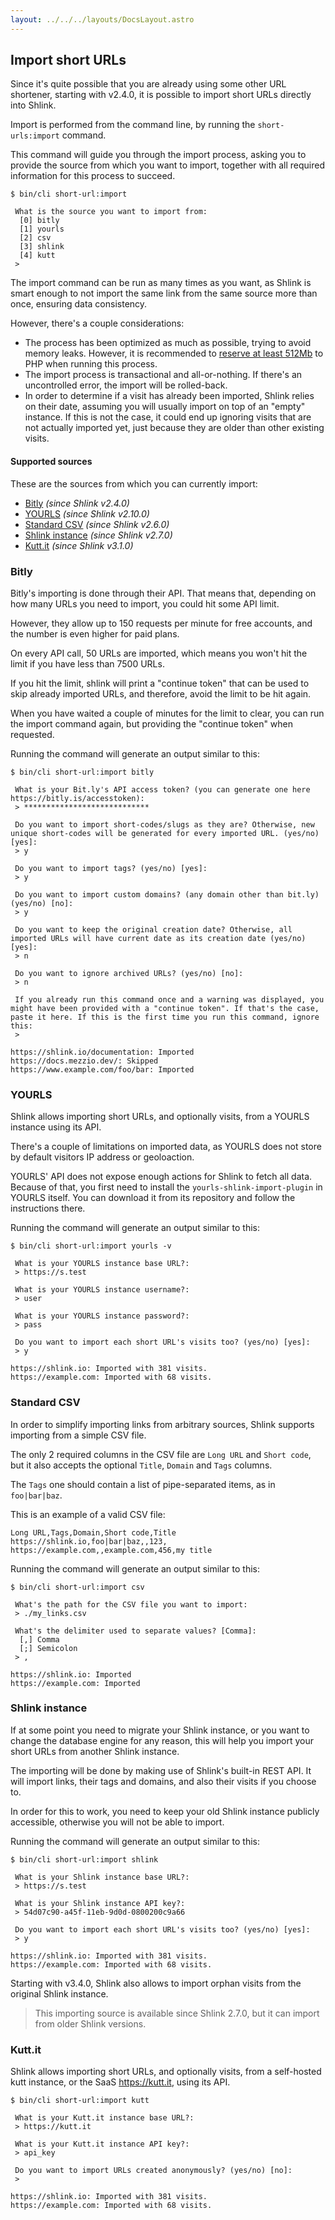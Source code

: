 ```yaml
---
layout: ../../../layouts/DocsLayout.astro
---
```



## Import short URLs

Since it's quite possible that you are already using some other URL shortener, starting with v2.4.0, it is possible to import short URLs directly into Shlink.

Import is performed from the command line, by running the `short-urls:import` command.

This command will guide you through the import process, asking you to provide the source from which you want to import, together with all required information for this process to succeed.

```shell
$ bin/cli short-url:import

 What is the source you want to import from:
  [0] bitly
  [1] yourls
  [2] csv
  [3] shlink
  [4] kutt
 >
```

The import command can be run as many times as you want, as Shlink is smart enough to not import the same link from the same source more than once, ensuring data consistency.

However, there's a couple considerations:

* The process has been optimized as much as possible, trying to avoid memory leaks. However, it is recommended to [reserve at least 512Mb](https://www.php.net/manual/en/ini.core.php#ini.memory-limit) to PHP when running this process.
* The import process is transactional and all-or-nothing. If there's an uncontrolled error, the import will be rolled-back.
* In order to determine if a visit has already been imported, Shlink relies on their date, assuming you will usually import on top of an "empty" instance. If this is not the case, it could end up ignoring visits that are not actually imported yet, just because they are older than other existing visits.

#### Supported sources

These are the sources from which you can currently import:

* [Bitly](/documentation/advanced/import-short-urls#bitly) *(since Shlink v2.4.0)*
* [YOURLS](/documentation/advanced/import-short-urls#yourls) *(since Shlink v2.10.0)*
* [Standard CSV](/documentation/advanced/import-short-urls#standard-csv) *(since Shlink v2.6.0)*
* [Shlink instance](/documentation/advanced/import-short-urls#shlink-instance) *(since Shlink v2.7.0)*
* [Kutt.it](/documentation/advanced/import-short-urls#kuttit) *(since Shlink v3.1.0)*

### Bitly

Bitly's importing is done through their API. That means that, depending on how many URLs you need to import, you could hit some API limit.

However, they allow up to 150 requests per minute for free accounts, and the number is even higher for paid plans.

On every API call, 50 URLs are imported, which means you won't hit the limit if you have less than 7500 URLs.

If you hit the limit, shlink will print a "continue token" that can be used to skip already imported URLs, and therefore, avoid the limit to be hit again.

When you have waited a couple of minutes for the limit to clear, you can run the import command again, but providing the "continue token" when requested.

Running the command will generate an output similar to this:

```shell
$ bin/cli short-url:import bitly

 What is your Bit.ly's API access token? (you can generate one here https://bitly.is/accesstoken):
 > ****************************

 Do you want to import short-codes/slugs as they are? Otherwise, new unique short-codes will be generated for every imported URL. (yes/no) [yes]:
 > y

 Do you want to import tags? (yes/no) [yes]:
 > y

 Do you want to import custom domains? (any domain other than bit.ly) (yes/no) [no]:
 > y

 Do you want to keep the original creation date? Otherwise, all imported URLs will have current date as its creation date (yes/no) [yes]:
 > n

 Do you want to ignore archived URLs? (yes/no) [no]:
 > n

 If you already run this command once and a warning was displayed, you might have been provided with a "continue token". If that's the case, paste it here. If this is the first time you run this command, ignore this:
 >

https://shlink.io/documentation: Imported
https://docs.mezzio.dev/: Skipped
https://www.example.com/foo/bar: Imported
```

### YOURLS

Shlink allows importing short URLs, and optionally visits, from a YOURLS instance using its API.

There's a couple of limitations on imported data, as YOURLS does not store by default visitors IP address or geoloaction.

<Callout type="warning">
  YOURLS' API does not expose enough actions for Shlink to fetch all data. Because of that, you first need to install the <code className="indivisible">yourls-shlink-import-plugin</code> in YOURLS itself. You can download it from <Link href="https://slnk.to/yourls-import">its repository</Link> and follow the instructions there.
</Callout>

Running the command will generate an output similar to this:

```shell
$ bin/cli short-url:import yourls -v

 What is your YOURLS instance base URL?:
 > https://s.test

 What is your YOURLS instance username?:
 > user

 What is your YOURLS instance password?:
 > pass

 Do you want to import each short URL's visits too? (yes/no) [yes]:
 > y

https://shlink.io: Imported with 381 visits.
https://example.com: Imported with 68 visits.
```

### Standard CSV

In order to simplify importing links from arbitrary sources, Shlink supports importing from a simple CSV file.

The only 2 required columns in the CSV file are `Long URL` and `Short code`, but it also accepts the optional `Title`, `Domain` and `Tags` columns.

The `Tags` one should contain a list of pipe-separated items, as in `foo|bar|baz`.

This is an example of a valid CSV file:

```
Long URL,Tags,Domain,Short code,Title
https://shlink.io,foo|bar|baz,,123,
https://example.com,,example.com,456,my title
```

Running the command will generate an output similar to this:

```shell
$ bin/cli short-url:import csv

 What's the path for the CSV file you want to import:
 > ./my_links.csv

 What's the delimiter used to separate values? [Comma]:
  [,] Comma
  [;] Semicolon
 > ,

https://shlink.io: Imported
https://example.com: Imported
```

### Shlink instance

If at some point you need to migrate your Shlink instance, or you want to change the database engine for any reason, this will help you import your short URLs from another Shlink instance.

The importing will be done by making use of Shlink's built-in REST API. It will import links, their tags and domains, and also their visits if you choose to.

In order for this to work, you need to keep your old Shlink instance publicly accessible, otherwise you will not be able to import.

Running the command will generate an output similar to this:

```shell
$ bin/cli short-url:import shlink

 What is your Shlink instance base URL?:
 > https://s.test

 What is your Shlink instance API key?:
 > 54d07c90-a45f-11eb-9d0d-0800200c9a66

 Do you want to import each short URL's visits too? (yes/no) [yes]:
 > y

https://shlink.io: Imported with 381 visits.
https://example.com: Imported with 68 visits.
```

<Callout type="info">
  Starting with v3.4.0, Shlink also allows to import orphan visits from the original Shlink instance.
</Callout>

> This importing source is available since Shlink 2.7.0, but it can import from older Shlink versions.

### Kutt.it

Shlink allows importing short URLs, and optionally visits, from a self-hosted kutt instance, or the SaaS https://kutt.it, using its API.

```shell
$ bin/cli short-url:import kutt

 What is your Kutt.it instance base URL?:
 > https://kutt.it

 What is your Kutt.it instance API key?:
 > api_key

 Do you want to import URLs created anonymously? (yes/no) [no]:
 >

https://shlink.io: Imported with 381 visits.
https://example.com: Imported with 68 visits.
```
